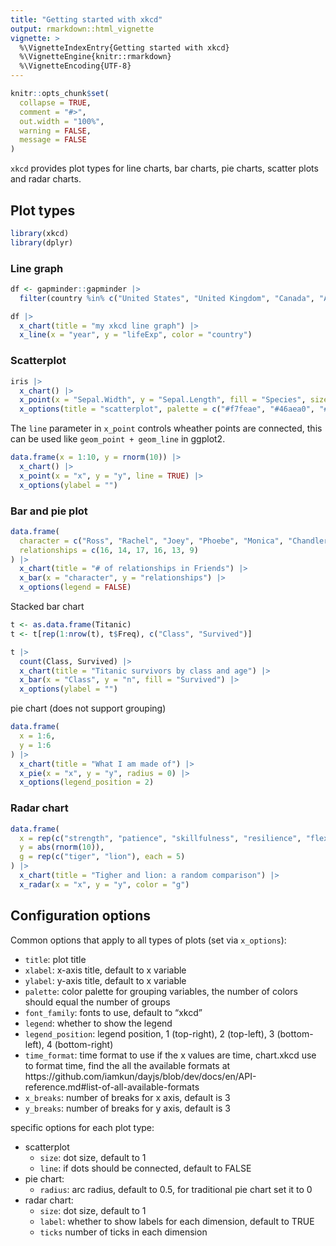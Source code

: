 ```yaml
---
title: "Getting started with xkcd"
output: rmarkdown::html_vignette
vignette: >
  %\VignetteIndexEntry{Getting started with xkcd}
  %\VignetteEngine{knitr::rmarkdown}
  %\VignetteEncoding{UTF-8}
---
```


```r
knitr::opts_chunk$set(
  collapse = TRUE,
  comment = "#>",
  out.width = "100%",
  warning = FALSE,
  message = FALSE
)
```

`xkcd` provides plot types for line charts, bar charts, pie charts, scatter plots and radar charts.

## Plot types

```r
library(xkcd)
library(dplyr)
```


### Line graph

```r
df <- gapminder::gapminder |>
  filter(country %in% c("United States", "United Kingdom", "Canada", "Australia"))

df |>
  x_chart(title = "my xkcd line graph") |>
  x_line(x = "year", y = "lifeExp", color = "country")
```


### Scatterplot

```r
iris |>
  x_chart() |>
  x_point(x = "Sepal.Width", y = "Sepal.Length", fill = "Species", size = 1.5) |>
  x_options(title = "scatterplot", palette = c("#f7feae", "#46aea0", "#045275"))
```


The `line` parameter in `x_point` controls wheather points are connected, this can be used like `geom_point + geom_line` in ggplot2.

```r
data.frame(x = 1:10, y = rnorm(10)) |>
  x_chart() |>
  x_point(x = "x", y = "y", line = TRUE) |> 
  x_options(ylabel = "")
```
### Bar and pie plot

```r
data.frame(
  character = c("Ross", "Rachel", "Joey", "Phoebe", "Monica", "Chandler"),
  relationships = c(16, 14, 17, 16, 13, 9)
) |>
  x_chart(title = "# of relationships in Friends") |>
  x_bar(x = "character", y = "relationships") |>
  x_options(legend = FALSE)
```

Stacked bar chart

```r
t <- as.data.frame(Titanic)
t <- t[rep(1:nrow(t), t$Freq), c("Class", "Survived")]

t |>
  count(Class, Survived) |>
  x_chart(title = "Titanic survivors by class and age") |>
  x_bar(x = "Class", y = "n", fill = "Survived") |>
  x_options(ylabel = "")
```

pie chart (does not support grouping)

```r
data.frame(
  x = 1:6,
  y = 1:6
) |>
  x_chart(title = "What I am made of") |>
  x_pie(x = "x", y = "y", radius = 0) |>
  x_options(legend_position = 2)
```


### Radar chart

```r
data.frame(
  x = rep(c("strength", "patience", "skillfulness", "resilience", "flexibility"), 2),
  y = abs(rnorm(10)),
  g = rep(c("tiger", "lion"), each = 5)
) |>
  x_chart(title = "Tigher and lion: a random comparison") |>
  x_radar(x = "x", y = "y", color = "g")
```


## Configuration options

Common options that apply to all types of plots (set via `x_options`):

- `title`: plot title
- `xlabel`: x-axis title, default to x variable
- `ylabel`: y-axis title, default to x variable
- `palette`: color palette for grouping variables, the number of colors should equal the number of groups
- `font_family`: fonts to use, default to "xkcd"
- `legend`: whether to show the legend
- `legend_position`: legend position, 1 (top-right), 2 (top-left), 3 (bottom-left), 4 (bottom-right)
- `time_format`: time format to use if the x values are time, chart.xkcd use \code{dayjs} to format time,  find the all the available formats at https://github.com/iamkun/dayjs/blob/dev/docs/en/API-reference.md#list-of-all-available-formats
- `x_breaks`: number of breaks for x axis, default is 3
- `y_breaks`: number of breaks for y axis, default is 3

specific options for each plot type:

- scatterplot
  - `size`:  dot size, default to 1
  - `line`: if dots should be connected, default to FALSE
- pie chart:
  - `radius`: arc radius, default to 0.5, for traditional pie chart set it to 0
- radar chart:
  - `size`: dot size, default to 1
  - `label`: whether to show labels for each dimension, default to TRUE
  - `ticks` number of ticks in each dimension
